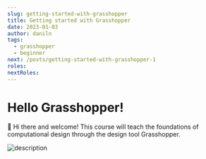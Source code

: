 ```yaml
---
slug: getting-started-with-grasshopper
title: Getting started with Grasshopper
date: 2023-01-03
author: daniln
tags:
  - grasshopper
  - beginner
next: /posts/getting-started-with-grasshopper-1
roles:
nextRoles:
---
```


# Hello Grasshopper!

👋 Hi there and welcome! This course will teach the foundations of computational design through the design tool Grasshopper.

![description](/images/4-1-1.png)

